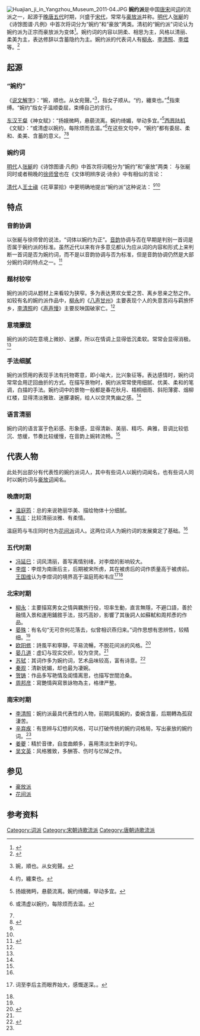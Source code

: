 [[File:Huajian_ji_in_Yangzhou_Museum_2011-04.JPG|thumb]]
'''婉约派'''是中国[[唐宋|唐宋]]间[[词_(文学)|词]]的流派之一，起源于[[晚唐|晚唐]][[五代|五代]]时期，兴盛于[[宋代|宋代]]，常常与[[豪放派|豪放派]]并称。[[明朝|明代]]人[[张綖|张綖]]的《诗馀图谱·凡例》中首次将词分为“婉约”和“豪放”两类。清初的“婉约派”词论认为婉约派为正宗而豪放派为变体<ref>{{cite journal |author1=丁放 |title=试论清初“婉约派”的词学理论 |journal=淮北煤师院学报(社会科学版) |volume=1995年01期}}</ref>。婉约词的内容以阴柔、相思为主，风格以清丽、柔美为主，表达修辞以含蓄隐约为主。婉约派的代表词人有[[柳永|柳永]]、[[李清照|李清照]]、[[李煜|李煜]]等。<ref name="赵琍">{{cite book |author1=赵琍 |title=唐宋婉约词研究 |date=2015年5月 |publisher=中国社会出版社 |isbn=9787508750453}}</ref>

==起源==
===“婉约”===
《[[说文解字|说文解字]]》：“婉，順也。从女宛聲。”<ref>{{cite book |author1=段玉裁 |author2=许慎 |title=说文解字注}}婉，順也。从女宛聲。</ref>，指女子顺从。“约，纏束也。”<ref>{{cite book |author1=段玉裁 |author2=许慎 |title=说文解字注}}约，纏束也。</ref>指束缚。“婉约”指女子温顺委屈，束缚自己的言行。

[[东汉|东汉]][[王粲|王粲]]《神女赋》：“扬娥微眄，悬藐流离。婉约绮媚，举动多宜。”<ref>{{cite book |author1=王粲 |title=神女赋}}扬娥微眄，悬藐流离。婉约绮媚，举动多宜。</ref>[[西晋|西晋]][[陆机|陆机]]《文赋》：“或清虚以婉约，每除烦而去滥。”<ref>{{cite book |author1=陆机 |title=文赋}}或清虚以婉约，每除烦而去滥。</ref>在这些文句中，“婉约”都有委屈、柔和、柔美、含蓄的意义。<ref name="赵琍" /><ref name="李秉忠">{{cite journal |author1=李秉忠 |title=也论宋词的“豪放派”与“婉约派”——兼评吴世昌先生等人的观点 |journal=山西师大学报(社会科学版) |date=1988年01期 |doi=10.16207/j.cnki.1001-5957.1988.01.011}}</ref>

===婉约词===
[[明朝|明代]]人[[张綖|张綖]]的《诗馀图谱·凡例》中首次将词粗分为“婉约”和“豪放”两类：
{{quote|“词体大略有二：一体婉约，一体豪放。婉约者欲其辞情酝藉，豪放者欲其气象恢弘。盖亦存乎其人，如秦少游（[[秦观|秦观]]）之作多是婉约，苏子瞻（[[苏轼|苏轼]]）之作多是豪放。大抵词体以婉约为正。”|}}
与张綖同时或者稍晚的[[徐师曾|徐师曾]]也在《文体明辨序说·诗余》中有相似的言论：{{quote|至论其词，则有婉约者，有豪放者。婉约者欲其辞情蕴藉，豪放者欲其气象恢宏。盖虽各因其质，而词贵感人，要当以婉约为正。否则，虽极精工，终乖本色，非有识之可取也。}}

[[清代|清代]]人[[王士禛|王士禛]]《花草蒙拾》中更明确地提出“婉约派”这种说法：
{{quote|张南湖（即张挺）论词派有二：一曰婉约，一曰豪放。仆谓婉约以易安为宗，豪放惟幼安称首，皆吾济南人，难乎为继类。}}
<ref name="赵琍" /><ref name="李秉忠" />

== 特点 ==
===音韵协调===
以张綖与徐师曾的说法，“词体以婉约为正”。[[格律|音韵]]协调与否在早期是判别一首词是否属于婉约派的标准。虽然近代以来有许多意见都认为应从词的内容和形式上来判断一首词是否为婉约词，而不是以音韵协调与否为标准，但是音韵协调仍然是大部分婉约词的特点之一。<ref name="吴璇">{{cite journal |author1=吴璇 |title=“婉转绵丽”与“纵横豪爽”——婉约派与豪放派词风之比较 |journal=广东农工商职业技术学院学报 |date=2002年03期}}</ref>
===题材较窄===
婉约派的词从题材上来看较为狭窄。多为表达男欢女爱之苦、离乡思亲之愁之作。如较有名的婉约派作品中，[[柳永|柳永]]的《[[八声甘州|八声甘州]]》主要表现个人的失意苦闷与羁旅怀乡，[[李清照|李清照]]的《[[声声慢|声声慢]]》主要反映国破家亡。<ref name="吴璇" />
===意境朦胧===
婉约派的词在意境上微妙、迷朦，所以在情调上显得低沉柔软。常常会显得消极。<ref name="吴璇" />
===手法细腻===
婉约派惯用的表现手法有托物寄意，即小喻大，比兴象征等。表达感情时，婉约词常常会用迂回曲折的方式。在描写景物时，婉约派常常使用细腻、优美、柔和的笔调，白描的手法。婉约词中的景物一般都是春花秋月、梧桐细雨、斜阳薄雾、烟柳红楼，显得清淡雅致、迷朦凄婉，给人以空灵隽幽之感。<ref name="吴璇" />
===语言清丽===
婉约词的语言富于色彩感、形象感，显得清新、美丽、精巧、典雅，音调比较低沉、悠缓，节奏比较缓慢，在音韵上婉转流畅。<ref name="吴璇" />

== 代表人物 ==
此处列出部分有代表性的婉约派词人，其中有些词人以婉约词闻名，也有些词人同时以婉约词与[[豪放词|豪放词]]闻名。
===晚唐时期===
*[[温庭筠|温庭筠]]：总的来说艳丽华美、描绘物体十分细腻。
*[[韦庄|韦庄]]：比较清丽淡雅、有柔情。
温庭筠与韦庄同时也为[[花间派|花间派]]词人。这两位词人为婉约词的发展奠定了基础。<ref name="赵琍" />
===五代时期===
*[[冯延巳|冯延巳]]：词风清丽，善写离情别绪，对李煜的影响较大。
*[[李煜|李煜]]：李煜为南唐后主，后期被宋所虏，其在被虏后的词作质量高于被虏前。[[王国维|王国维]]认为李煜词的境界高于温庭筠和韦庄<ref>{{cite book |author1=王国维 |title=人间词话}}词至李后主而眼界始大，感慨遂深。。</ref><ref name="赵琍" />

===北宋时期===
*[[柳永|柳永]]：主要描寫男女之情與羈旅行役，坦率生動，直言無隱，不避口語，善於融情入景和運用鋪敘手法，技巧高妙，影響了其後詞人如蘇軾和周邦彥的作品。
*[[晏殊|晏殊]]：有名句“无可奈何花落去，似曾相识燕归来。”词作思想有思辨性，较精细。<ref name="赵琍" />
*[[欧阳修|欧阳修]]：詩風平和寧靜，平易流暢，不脱花间派的风格。<ref name="吉川">{{cite book |author=[[吉川幸次郎|吉川幸次郎]]|others=鄭清茂譯|title=《宋詩概說》|publisher=聯經出版事業公司|location=台北|year=1977|isbn=9789570840926|language=zh-hant}}</ref>
*[[晏几道|晏几道]]：虚幻与现实交织，较为空灵。<ref name="赵琍" />
*[[苏轼|苏轼]]：其词作多为婉约词，艺术品味较高，富有诗意。<ref>{{cite journal |author1=房日晰 |author2=房向莉 |title=苏轼辛弃疾婉约词之异同 |journal=咸阳师范学院学报 |date=2008年05期}}</ref>
*[[秦观|秦观]]：清新妩媚，却也最为凄婉。
*[[贺铸|贺铸]]：作品多写艳情及闺情离思，也描写世間沧桑。
*[[周邦彦|周邦彦]]：寫艷情與寫景詠物為主，格律严整。
===南宋时期===
*[[李清照|李清照]]：婉约派最具代表性的人物，前期詞風婉約，委婉含蓄，后期轉為孤寂淒苦。
*[[辛弃疾|辛弃疾]]：有思辨与幻想的风格，可以打破传统的婉约词格局，写出豪放的婉约词。<ref name="赵琍" />
*[[姜夔|姜夔]]：精於音律，自度曲頗多，喜用清淡生新的字句。
*[[吴文英_(南宋)|吴文英]]：风格雅致，多酬答、伤时与忆悼之作。

==参见==
*[[豪放派|豪放派]]
*[[花间派|花间派]]

==参考资料==
{{reflist}}

[[Category:词派|Category:词派]]
[[Category:宋朝诗歌流派|Category:宋朝诗歌流派]]
[[Category:唐朝诗歌流派|Category:唐朝诗歌流派]]